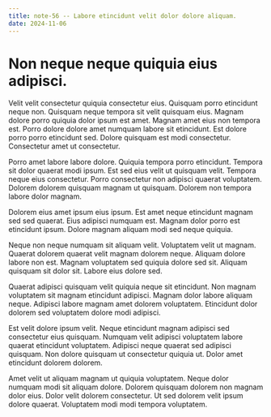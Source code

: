 ```yaml
---
title: note-56 -- Labore etincidunt velit dolor dolore aliquam.
date: 2024-11-06
---
```


# Non neque neque quiquia eius adipisci.

Velit velit consectetur quiquia consectetur eius. Quisquam porro etincidunt neque non. Quisquam neque tempora sit velit
quisquam eius. Magnam dolore porro quiquia dolor ipsum est amet. Magnam amet eius non tempora est. Porro dolore dolore
amet numquam labore sit etincidunt. Est dolore porro porro etincidunt sed. Dolore quisquam est modi consectetur.
Consectetur amet ut consectetur.

Porro amet labore labore dolore. Quiquia tempora porro etincidunt. Tempora sit dolor quaerat modi ipsum. Est sed eius
velit ut quisquam velit. Tempora neque eius consectetur. Porro consectetur non adipisci quaerat voluptatem. Dolorem
dolorem quisquam magnam ut quisquam. Dolorem non tempora labore dolor magnam.

Dolorem eius amet ipsum eius ipsum. Est amet neque etincidunt magnam sed sed quaerat. Eius adipisci numquam est. Magnam
dolor porro est etincidunt ipsum. Dolore magnam aliquam modi sed neque quiquia.

Neque non neque numquam sit aliquam velit. Voluptatem velit ut magnam. Quaerat dolorem quaerat velit magnam dolorem
neque. Aliquam dolore labore non est. Magnam voluptatem sed quiquia dolore sed sit. Aliquam quisquam sit dolor sit.
Labore eius dolore sed.

Quaerat adipisci quisquam velit quiquia neque sit etincidunt. Non magnam voluptatem sit magnam etincidunt adipisci.
Magnam dolor labore aliquam neque. Adipisci labore magnam amet dolorem voluptatem. Etincidunt dolor dolorem sed
voluptatem dolore modi adipisci.

Est velit dolore ipsum velit. Neque etincidunt magnam adipisci sed consectetur eius quisquam. Numquam velit adipisci
voluptatem labore quaerat etincidunt voluptatem. Adipisci neque quaerat sed adipisci quisquam. Non dolore quisquam ut
consectetur quiquia ut. Dolor amet etincidunt dolorem dolorem.

Amet velit ut aliquam magnam ut quiquia voluptatem. Neque dolor numquam modi sit aliquam dolore. Dolorem quisquam
dolorem non magnam dolor eius. Dolor velit dolorem consectetur. Ut sed dolorem velit ipsum dolore quaerat. Voluptatem
modi modi tempora voluptatem.
